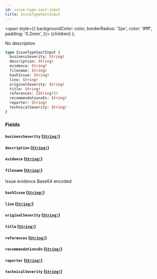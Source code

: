 ```yaml
---
id: issue-type-sast-input
title: IssueTypeSastInput
---
```


<span
style={{
      backgroundColor: color,
      borderRadius: '2px',
      color: '#fff',
      padding: '0.2rem',
    }}>
{children}
</span>
);

No description

```graphql
type IssueTypeSastInput {
  businessSeverity: String!
  description: String!
  evidence: String!
  filename: String!
  hashIssue: String!
  line: String!
  originalSeverity: String!
  title: String!
  references: [String!]!
  recommendationsEn: String!
  reporter: String!
  technicalSeverity: String!
}
```

### Fields

#### `businessSeverity` ([`String!`](/api/scalars/string))

#### `description` ([`String!`](/api/scalars/string))

#### `evidence` ([`String!`](/api/scalars/string))

#### `filename` ([`String!`](/api/scalars/string))

Issue evidence Base64 encoded

#### `hashIssue` ([`String!`](/api/scalars/string))

#### `line` ([`String!`](/api/scalars/string))

#### `originalSeverity` ([`String!`](/api/scalars/string))

#### `title` ([`String!`](/api/scalars/string))

#### `references` ([`String!`](/api/scalars/string))

#### `recommendationsEn` ([`String!`](/api/scalars/string))

#### `reporter` ([`String!`](/api/scalars/string))

#### `technicalSeverity` ([`String!`](/api/scalars/string))
